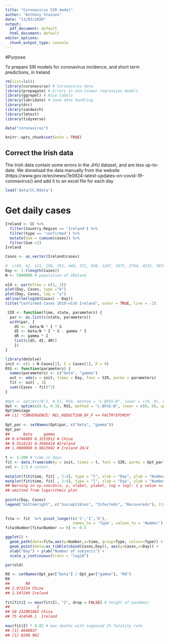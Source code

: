 ```yaml
---
title: "Coronavirus SIR model"
author: "Anthony Staines"
date: "13/03/2020"
output:
  pdf_document: default
  html_document: default
editor_options:
  chunk_output_type: console
---
```


#Purpose

To prepare SIR models for coronavirus incidence, and short term predictions, in Ireland

```r
rm(list=ls())
library(coronavirus) # Coronavirus data
library(propagate) # Errors in non-linear regression models
library(ggrepel) # Nice labels
library(lubridate) # Sane date handling
library(drc)
library(sandwich)
library(lmtest)
library(tidyverse)

data("coronavirus")

knitr::opts_chunk$set(echo = TRUE)
```

## Correct the Irish data
The Irish data contain some errors in the JHU dataset, and are less up-to-date. We donwload the data manually from the website (https://www.gov.ie/en/news/7e0924-latest-updates-on-covid-19-coronavirus/) and add it to an excel file for each day

```r
load('data/CC.Rdata')

```

# Get daily cases

```r
Ireland <- CC %>%
  filter(Country.Region == 'Ireland') %>%
  filter(type == 'confirmed') %>%
  mutate(Sum = cumsum(cases)) %>%
  filter(Sum >2)
Ireland

Cases <- as_vector(Ireland$cases)
  
#  c(45, 62, 121, 198, 291, 440, 571, 830, 1287, 1975, 2744, 4515, 5974, 7711, 9692, 11791, 14380, 17205, 20440)
Day <- 1:(length(Cases))
N <- 5800000 # population of IReland
 
old <- par(mfrow = c(1, 2))
plot(Day, Cases, type ="b")
plot(Day, Cases, log = "y")
abline(lm(log10(Cases) ~ Day))
title("Confirmed Cases 2019-nCoV Ireland", outer = TRUE, line = -2)

 SIR <- function(time, state, parameters) {
  par <- as.list(c(state, parameters))
  with(par, {
    dS <- -beta/N * I * S
    dI <- beta/N * I * S - gamma * I
    dR <- gamma * I
    list(c(dS, dI, dR))
    })
}

library(deSolve)
init <- c(S = N-Cases[1], I = Cases[1], R = 0)
RSS <- function(parameters) {
  names(parameters) <- c("beta", "gamma")
  out <- ode(y = init, times = Day, func = SIR, parms = parameters)
  fit <- out[ , 3]
  sum((Cases - fit)^2)
}
 
#Opt <- optim(c(0.5, 0.5), RSS, method = "L-BFGS-B", lower = c(0, 0), upper = c(1, 1)) # optimize with some sensible conditions
Opt <- optim(c(0.6, 0.3), RSS, method = "L-BFGS-B", lower = c(0, 0), upper = c(1, 1)) # optimize with some sensible conditions
Opt$message
## [1] "CONVERGENCE: REL_REDUCTION_OF_F <= FACTR*EPSMCH"
 
Opt_par <- setNames(Opt$par, c("beta", "gamma"))
Opt_par
##      beta     gamma 
## 0.6746089 0.3253912 # China
## 0.5518132 0.3566414 #Ireland
## 1.0000000 0.9023042 # Ireland 28/4
 
t <- 1:200 # time in days
fit <- data.frame(ode(y = init, times = t, func = SIR, parms = Opt_par))
col <- 1:3 # colour
 
matplot(fit$time, fit[ , 2:4], type = "l", xlab = "Day", ylab = "Number of subjects", lwd = 2, lty = 1, col = col)
matplot(fit$time, fit[ , 2:4], type = "l", xlab = "Day", ylab = "Number of subjects", lwd = 2, lty = 1, col = col, log = "y")
## Warning in xy.coords(x, y, xlabel, ylabel, log = log): 1 y value <= 0
## omitted from logarithmic plot
 
points(Day, Cases)
legend("bottomright", c("Susceptibles", "Infecteds", "Recovereds"), lty = 1, lwd = 2, col = col, inset = 0.05)  
  
 
fitw <- fit  %>% pivot_longer(c('S','I','R'),
                              names_to = 'Type', values_to = 'Number')
fitw$Number[fitw$Number == 0] <- 0.5 

ggplot() +
  geom_path(data=fitw,aes(y=Number,x=time, group=Type, colour=Type)) +
  geom_point(data=as_tibble(cbind(Cases,Day)), aes(y=Cases,x=Day)) +
  xlab("Day") + ylab("Number of subjects") +
  scale_y_continuous(trans = "log10")

par(old)
 
R0 <- setNames(Opt_par["beta"] / Opt_par["gamma"], "R0")
R0
##       R0 
## 2.073224 China
## 1.547249 Ireland
 
fit[fit$I == max(fit$I), "I", drop = FALSE] # height of pandemic
##            I
## 50 232001865 China
## 75 414548.1  Ireland
 
max(fit$I) * 0.02 # max deaths with supposed 2% fatality rate
## [1] 4640037
## [1] 8290.962

```
